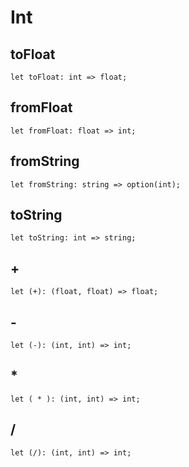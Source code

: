 
# Int

## toFloat

```
let toFloat: int => float;
```

## fromFloat

```
let fromFloat: float => int;
```

## fromString

```
let fromString: string => option(int);
```

## toString

```
let toString: int => string;
```

## +

```
let (+): (float, float) => float;
```

## -

```
let (-): (int, int) => int;
```

## \*

```
let ( * ): (int, int) => int;
```

## /

```
let (/): (int, int) => int;
```
